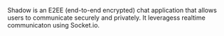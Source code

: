 Shadow is an E2EE (end-to-end encrypted) chat application that allows users to communicate securely and privately. It leveragess realtime communicaton using Socket.io.
